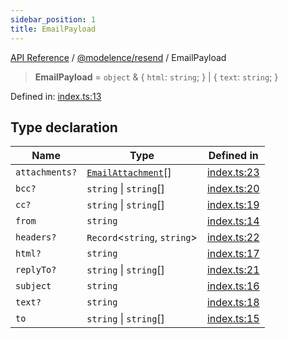 ```yaml
---
sidebar_position: 1
title: EmailPayload
---
```


[API Reference](/api-reference/@modelence/resend/type-aliases/../../../index) / [@modelence/resend](/api-reference/@modelence/resend/type-aliases/../index) / EmailPayload

> **EmailPayload** = `object` & \{ `html`: `string`; \} \| \{ `text`: `string`; \}

Defined in: [index.ts:13](https://github.com/modelence/modelence/blob/a1cb59344fac2bf473f8529d63492778a3f0ca41/packages/resend/src/index.ts#L13)

## Type declaration

| Name | Type | Defined in |
| ------ | ------ | ------ |
| `attachments?` | [`EmailAttachment`](/api-reference/@modelence/resend/type-aliases/EmailAttachment)[] | [index.ts:23](https://github.com/modelence/modelence/blob/a1cb59344fac2bf473f8529d63492778a3f0ca41/packages/resend/src/index.ts#L23) |
| `bcc?` | `string` \| `string`[] | [index.ts:20](https://github.com/modelence/modelence/blob/a1cb59344fac2bf473f8529d63492778a3f0ca41/packages/resend/src/index.ts#L20) |
| `cc?` | `string` \| `string`[] | [index.ts:19](https://github.com/modelence/modelence/blob/a1cb59344fac2bf473f8529d63492778a3f0ca41/packages/resend/src/index.ts#L19) |
| `from` | `string` | [index.ts:14](https://github.com/modelence/modelence/blob/a1cb59344fac2bf473f8529d63492778a3f0ca41/packages/resend/src/index.ts#L14) |
| `headers?` | `Record`\<`string`, `string`\> | [index.ts:22](https://github.com/modelence/modelence/blob/a1cb59344fac2bf473f8529d63492778a3f0ca41/packages/resend/src/index.ts#L22) |
| `html?` | `string` | [index.ts:17](https://github.com/modelence/modelence/blob/a1cb59344fac2bf473f8529d63492778a3f0ca41/packages/resend/src/index.ts#L17) |
| `replyTo?` | `string` \| `string`[] | [index.ts:21](https://github.com/modelence/modelence/blob/a1cb59344fac2bf473f8529d63492778a3f0ca41/packages/resend/src/index.ts#L21) |
| `subject` | `string` | [index.ts:16](https://github.com/modelence/modelence/blob/a1cb59344fac2bf473f8529d63492778a3f0ca41/packages/resend/src/index.ts#L16) |
| `text?` | `string` | [index.ts:18](https://github.com/modelence/modelence/blob/a1cb59344fac2bf473f8529d63492778a3f0ca41/packages/resend/src/index.ts#L18) |
| `to` | `string` \| `string`[] | [index.ts:15](https://github.com/modelence/modelence/blob/a1cb59344fac2bf473f8529d63492778a3f0ca41/packages/resend/src/index.ts#L15) |
